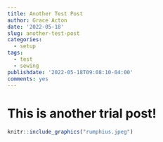 ```yaml
---
title: Another Test Post
author: Grace Acton
date: '2022-05-18'
slug: another-test-post
categories:
  - setup
tags:
  - test
  - sewing
publishdate: '2022-05-18T09:08:10-04:00'
comments: yes
---
```


# This is another trial post!

```r
knitr::include_graphics("rumphius.jpeg")
```

